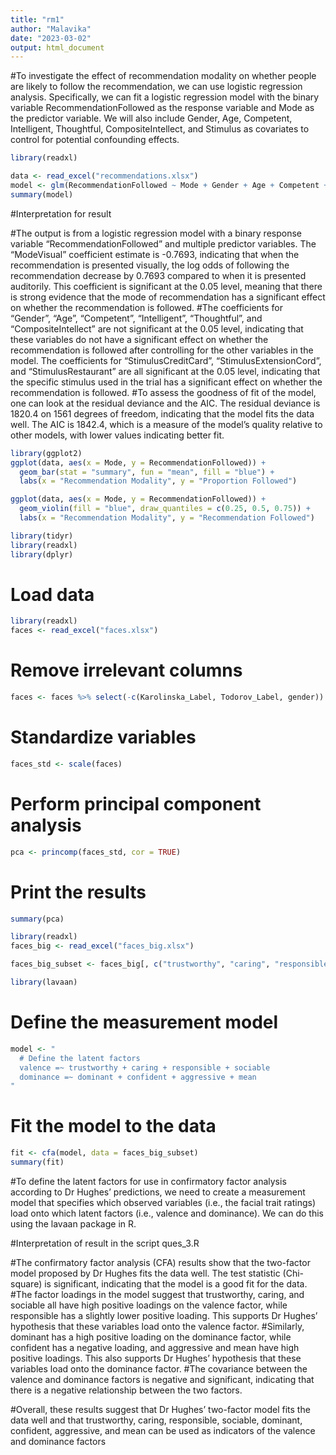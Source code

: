 ---
title: "rm1"
author: "Malavika"
date: "2023-03-02"
output: html_document
---

#To investigate the effect of recommendation modality on whether people are likely to follow the recommendation, we can use logistic regression analysis. Specifically, we can fit a logistic regression model with the binary variable RecommendationFollowed as the response variable and Mode as the predictor variable. We will also include Gender, Age, Competent, Intelligent, Thoughtful, CompositeIntellect, and Stimulus as covariates to control for potential confounding effects.


```{r} 
library(readxl)

data <- read_excel("recommendations.xlsx")
model <- glm(RecommendationFollowed ~ Mode + Gender + Age + Competent + Intelligent + Thoughtful + CompositeIntellect + Stimulus, data = data, family = binomial)
summary(model)

```

#Interpretation for result

#The output is from a logistic regression model with a binary response variable "RecommendationFollowed" and multiple predictor variables. The "ModeVisual" coefficient estimate is -0.7693, indicating that when the recommendation is presented visually, the log odds of following the recommendation decrease by 0.7693 compared to when it is presented auditorily. This coefficient is significant at the 0.05 level, meaning that there is strong evidence that the mode of recommendation has a significant effect on whether the recommendation is followed.
#The coefficients for "Gender", "Age", "Competent", "Intelligent", "Thoughtful", and "CompositeIntellect" are not significant at the 0.05 level, indicating that these variables do not have a significant effect on whether the recommendation is followed after controlling for the other variables in the model. The coefficients for "StimulusCreditCard", "StimulusExtensionCord", and "StimulusRestaurant" are all significant at the 0.05 level, indicating that the specific stimulus used in the trial has a significant effect on whether the recommendation is followed.
#To assess the goodness of fit of the model, one can look at the residual deviance and the AIC. The residual deviance is 1820.4 on 1561 degrees of freedom, indicating that the model fits the data well. The AIC is 1842.4, which is a measure of the model's quality relative to other models, with lower values indicating better fit.

```{r}
library(ggplot2)
ggplot(data, aes(x = Mode, y = RecommendationFollowed)) +
  geom_bar(stat = "summary", fun = "mean", fill = "blue") +
  labs(x = "Recommendation Modality", y = "Proportion Followed")

```



```{r}
ggplot(data, aes(x = Mode, y = RecommendationFollowed)) +
  geom_violin(fill = "blue", draw_quantiles = c(0.25, 0.5, 0.75)) +
  labs(x = "Recommendation Modality", y = "Recommendation Followed")


```

```{r}
library(tidyr)
library(readxl)
library(dplyr)
```

# Load data
```{r}
library(readxl)
faces <- read_excel("faces.xlsx")
```

# Remove irrelevant columns
```{r}
faces <- faces %>% select(-c(Karolinska_Label, Todorov_Label, gender))
```

# Standardize variables
```{r}
faces_std <- scale(faces)
```

# Perform principal component analysis
```{r}
pca <- princomp(faces_std, cor = TRUE)
```

# Print the results
```{r}
summary(pca)
```

```{r}
library(readxl)
faces_big <- read_excel("faces_big.xlsx")
```

```{r}
faces_big_subset <- faces_big[, c("trustworthy", "caring", "responsible", "sociable", "dominant", "confident", "aggressive", "mean")]
```

```{R}
library(lavaan)
```

# Define the measurement model
```{r}
model <- "
  # Define the latent factors
  valence =~ trustworthy + caring + responsible + sociable
  dominance =~ dominant + confident + aggressive + mean
"
```

# Fit the model to the data
```{r}
fit <- cfa(model, data = faces_big_subset)
summary(fit)
```

#To define the latent factors for use in confirmatory factor analysis according to Dr Hughes' predictions, we need to create a measurement model that specifies which observed variables (i.e., the facial trait ratings) load onto which latent factors (i.e., valence and dominance). We can do this using the lavaan package in R.

#Interpretation of result in the script ques_3.R

#The confirmatory factor analysis (CFA) results show that the two-factor model proposed by Dr Hughes fits the data well. The test statistic (Chi-square) is significant, indicating that the model is a good fit for the data.
#The factor loadings in the model suggest that trustworthy, caring, and sociable all have high positive loadings on the valence factor, while responsible has a slightly lower positive loading. This supports Dr Hughes' hypothesis that these variables load onto the valence factor.
#Similarly, dominant has a high positive loading on the dominance factor, while confident has a negative loading, and aggressive and mean have high positive loadings. This also supports Dr Hughes' hypothesis that these variables load onto the dominance factor.
#The covariance between the valence and dominance factors is negative and significant, indicating that there is a negative relationship between the two factors.

#Overall, these results suggest that Dr Hughes' two-factor model fits the data well and that trustworthy, caring, responsible, sociable, dominant, confident, aggressive, and mean can be used as indicators of the valence and dominance factors